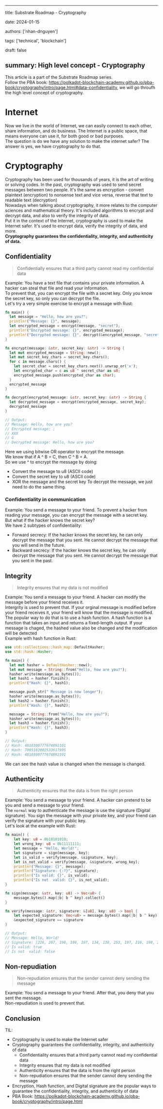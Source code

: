 
---
title: Substrate Roadmap - Cryptography

date: 2024-01-15

authors: ['nhan-dnguyen']

tags: ['technical', 'blockchain']

draft: false

summary: High level concept - Cryptography
---

This article is a part of the Substrate Roadmap series. <br />
Follow the PBA book: https://polkadot-blockchain-academy.github.io/pba-book/cryptography/intro/page.html#data-confidentiality, we will go throufh the high level concept of cryptography.

# Internet

Now we live in the world of Internet, we can easily connect to each other, share information, and do business. The Internet is a public space, that means everyone can use it, for both good or bad purposes. <br />
The question is do we have any solution to make the internet safer? The answer is yes, we have cryptography to do that.

# Cryptography

Cryptography has been used for thousands of years, it is the art of writing or solving codes. In the past, cryptography was used to send secret messages between two people. It's the same as encryption - convert plaintext (encryption) to nonsense text and vice versa, reverse that text to readable text (decryption) <br />
Nowadays when talking about cryptography, it more relates to the computer sciences and mathematical theory. It's included algorithms to encrypt and decrypt data, and also to verify the integrity of data. <br />
Put it in the context of the Internet, cryptography is used to make the Internet safer. It's used to encrypt data, verify the integrity of data, and more. <br />
**Cryptography guarantees the confidentiality, integrity, and authenticity of data. <br />**

## Confidentiality

> Confidentially ensures that a third party cannot read my confidential data

Example: You have a text file that contains your private information. A hacker can steal that file and read your information. <br />
To prevent that, you can encrypt the file with a secret key. Only you know the secret key, so only you can decrypt the file. <br />
Let's try a very simple exercise to encrypt a message with Rust:

```rust
fn main() {
  let message = "Hello, how are you?";
  println!("Message: {}", message);
  let encrypted_message = encrypt(message, "secret");
  println!("Encrypted message: {}", encrypted_message);
  println!("Decrypted message: {}", decrypt(&encrypted_message, "secret"));
}

fn encrypt(message: &str, secret_key: &str) -> String {
  let mut encrypted_message = String::new();
  let mut secret_key_chars = secret_key.chars();
  for c in message.chars() {
    let secret_char = secret_key_chars.next().unwrap_or('x');
    let encrypted_char = c as u8 ^ secret_char as u8;
    encrypted_message.push(encrypted_char as char);
  }
  encrypted_message
}

fn decrypt(encrypted_message: &str, secret_key: &str) -> String {
  let decrypted_message = encrypt(encrypted_message, secret_key);
  decrypted_message
}

// Output:
// Message: Hello, how are you?
// Encrypted message: ;
// XXX
// G
// Decrypted message: Hello, how are you?
```

Here we using bitwise OR operator to encrypt the message. <br />
We know that if A ^ B = C, then C ^ B = A. <br />
So we use ^ to encrypt the message by doing: <br />
- Convert the message to u8 (ASCII code)
- Convert the secret key to u8 (ASCII code)
- XOR the message and the secret key
To decrypt the message, we just need to do the same thing. <br />

### Confidentiality in communication

Example: You send a message to your friend. To prevent a hacker from reading your message, you can encrypt the message with a secret key. <br />
But what if the hacker knows the secret key? <br />
We have 2 subtypes of confidentiality: <br />
- Forward secrecy: If the hacker knows the secret key, he can only decrypt the message that you sent. He cannot decrypt the message that you will send in the future.
- Backward secrecy: If the hacker knows the secret key, he can only decrypt the message that you sent. He cannot decrypt the message that you sent in the past.

## Integrity

> Integrity ensures that my data is not modified

Example: You send a message to your friend. A hacker can modify the message before your friend receives it. <br />
Intergrity is used to prevent that. If your orginal message is modified before your friend receives it, your friend will know that the message is modified. <br />
The popular way to do that is to use a hash function. A hash function is a function that takes an input and returns a fixed-length output. If your message is chaged, the hashed value also be changed and the modification will be detected <br />
Example with hash function in Rust:

```rust
use std::collections::hash_map::DefaultHasher;
use std::hash::Hasher;

fn main() {
  let mut hasher = DefaultHasher::new();
  let mut message = String::from("Hello, how are you?");
  hasher.write(message.as_bytes());
  let hash1 = hasher.finish();
  println!("Hash: {}", hash1);

  message.push_str(" Message is now longer");
  hasher.write(message.as_bytes());
  let hash2 = hasher.finish();
  println!("Hash: {}", hash2);

  message = String::from("Hello, how are you?");
  hasher.write(message.as_bytes());
  let hash3 = hasher.finish();
  println!("Hash: {}", hash3);
}

// Output:
// Hash: 4810300777674892101
// Hash: 7005102002533617995
// Hash: 4810300777674892101
```

We can see the hash value is changed when the message is changed. <br />

## Authenticity

> Authenticity ensures that the data is from the right person

Example: You send a message to your friend. A hacker can pretend to be you and send a message to your friend. <br />
The `normal` way to authenticate the message is use the signature (Digital signature). You sign the message with your private key, and your friend can verify the signature with your public key. <br />
Let's look at the example with Rust:

```rust
fn main() {
    let key: u8 = 0b10101010;
    let wrong_key: u8 = 0b11111111;
    let message = "Hello, World!";
    let signature = sign(message, key);
    let is_valid = verify(message, &signature, key);
    let is_not_valid = verify(message, &signature, wrong_key);
    println!("Message: {}", message);
    println!("Signature: {:?}", signature);
    println!("Is valid: {}", is_valid);
    println!("Is not  valid: {}", is_not_valid);
}

fn sign(message: &str, key: u8) -> Vec<u8> {
    message.bytes().map(|b| b ^ key).collect()
}

fn verify(message: &str, signature: &[u8], key: u8) -> bool {
    let expected_signature: Vec<u8> = message.bytes().map(|b| b ^ key).collect();
    &expected_signature == signature
}

// Output:
// Message: Hello, World!
// Signature: [226, 207, 198, 198, 197, 134, 138, 253, 197, 216, 198, 206, 139]
// Is valid: true
// Is not  valid: false
```

## Non-repudiation

> Non-repudiation ensures that the sender cannot deny sending the message

Example: You send a message to your friend. After that, you deny that you sent the message. <br />
Non-repudiation is used to prevent that. <br />

## Conclusion

TIL: 
- Cryptography is used to make the Internet safer
- Cryptography guarantees the confidentiality, integrity, and authenticity of data
  - Confidentiality ensures that a third party cannot read my confidential data
  - Integrity ensures that my data is not modified
  - Authenticity ensures that the data is from the right person
  - Non-repudiation ensures that the sender cannot deny sending the message
- Encryption, Hash function, and Digital signature are the popular ways to guarantee the confidentiality, integrity, and authenticity of data
- PBA Book: https://polkadot-blockchain-academy.github.io/pba-book/cryptography/intro/page.html